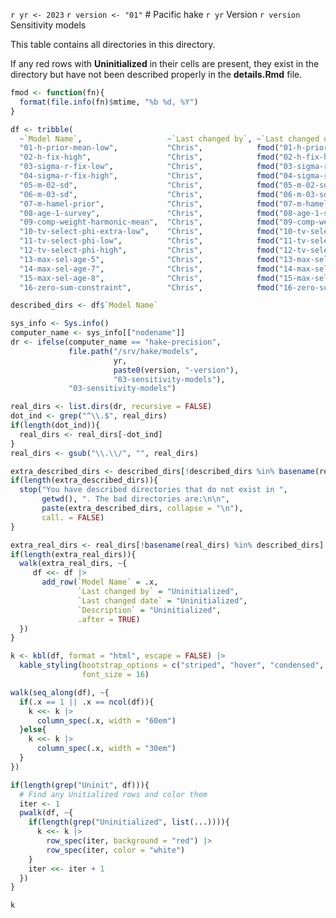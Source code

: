 `r yr <- 2023`
`r version <- "01"`
# Pacific hake `r yr` Version `r version` Sensitivity models

This table contains all directories in this directory.

If any red rows with **Uninitialized** in their cells are present, they exist in the directory but have not been described properly in the **details.Rmd** file.

```r
fmod <- function(fn){
  format(file.info(fn)$mtime, "%b %d, %Y")
}

df <- tribble(
  ~`Model Name`,                   ~`Last changed by`, ~`Last changed date`,                  ~`Description`,
  "01-h-prior-mean-low",           "Chris",            fmod("01-h-prior-mean-low"),           "Alternative lower value for the mean of the prior distribution for steepness",
  "02-h-fix-high",                 "Chris",            fmod("02-h-fix-high"),                 "Fix steepness at 1.0",
  "03-sigma-r-fix-low",            "Chris",            fmod("03-sigma-r-fix-low"),            "Fix sigma R at 1.0",
  "04-sigma-r-fix-high",           "Chris",            fmod("04-sigma-r-fix-high"),           "Fix sigma R at 1.6",
  "05-m-02-sd",                    "Chris",            fmod("05-m-02-sd"),                    "Increase prior SD on M to 0.2",
  "06-m-03-sd",                    "Chris",            fmod("06-m-03-sd"),                    "Increase prior SD on M to 0.3",
  "07-m-hamel-prior",              "Chris",            fmod("07-m-hamel-prior"),              "Use maximum age of 25; mean = -1.532; SD = 0.438. Not included in document in 2020 or 2021",
  "08-age-1-survey",               "Chris",            fmod("08-age-1-survey"),               "Full suite of forecasts, catch levels, and retrospectives as this was used to create an appendix which is a full copy of the Executive Summary. Use SE for age-1 index of 0.5 for all points",
  "09-comp-weight-harmonic-mean",  "Chris",            fmod("09-comp-weight-harmonic-mean"),  "Remove Dirichlet - use harmonic mean approach instead to weight comps",
  "10-tv-select-phi-extra-low",    "Chris",            fmod("10-tv-select-phi-extra-low"),    "Reduce variance associated with t.v. selectivity",
  "11-tv-select-phi-low",          "Chris",            fmod("11-tv-select-phi-low"),          "Reduce variance associated with t.v. selectivity",
  "12-tv-select-phi-high",         "Chris",            fmod("12-tv-select-phi-high"),         "Increase variance associated with t.v. selectivity",
  "13-max-sel-age-5",              "Chris",            fmod("13-max-sel-age-5"),              "Maximum age of fishery selectivity is 5 (not 6)",
  "14-max-sel-age-7",              "Chris",            fmod("14-max-sel-age-7"),              "Maximum age of fishery selectivity is 7 (not 6)",
  "15-max-sel-age-8",              "Chris",            fmod("15-max-sel-age-8"),              "Maximum age of fishery selectivity is 8 (not 6)",
  "16-zero-sum-constraint",        "Chris",            fmod("16-zero-sum-constraint"),        "Remove zero-sum constraint for recruitment deviations parameters")

described_dirs <- df$`Model Name`

sys_info <- Sys.info()
computer_name <- sys_info[["nodename"]]
dr <- ifelse(computer_name == "hake-precision",
             file.path("/srv/hake/models",
                       yr,
                       paste0(version, "-version"),
                       "03-sensitivity-models"),
             "03-sensitivity-models")

real_dirs <- list.dirs(dr, recursive = FALSE)
dot_ind <- grep("^\\.$", real_dirs)
if(length(dot_ind)){
  real_dirs <- real_dirs[-dot_ind]
}  
real_dirs <- gsub("\\.\\/", "", real_dirs)

extra_described_dirs <- described_dirs[!described_dirs %in% basename(real_dirs)]
if(length(extra_described_dirs)){
  stop("You have described directories that do not exist in ",
       getwd(), ". The bad directories are:\n\n",
       paste(extra_described_dirs, collapse = "\n"),
       call. = FALSE)
}

extra_real_dirs <- real_dirs[!basename(real_dirs) %in% described_dirs]
if(length(extra_real_dirs)){
  walk(extra_real_dirs, ~{
     df <<- df |>
       add_row(`Model Name` = .x,
               `Last changed by` = "Uninitialized",
               `Last changed date` = "Uninitialized",
               `Description` = "Uninitialized",
               .after = TRUE)
  })
}

k <- kbl(df, format = "html", escape = FALSE) |>
  kable_styling(bootstrap_options = c("striped", "hover", "condensed", "responsive"),
                font_size = 16)

walk(seq_along(df), ~{
  if(.x == 1 || .x == ncol(df)){
    k <<- k |>
      column_spec(.x, width = "60em")
  }else{
    k <<- k |>
      column_spec(.x, width = "30em")
  }
})

if(length(grep("Uninit", df))){
  # Find any Unitialized rows and color them
  iter <- 1
  pwalk(df, ~{
    if(length(grep("Uninitialized", list(...)))){
      k <<- k |>
        row_spec(iter, background = "red") |>
        row_spec(iter, color = "white")
    }
    iter <<- iter + 1
  })
}

k
```
